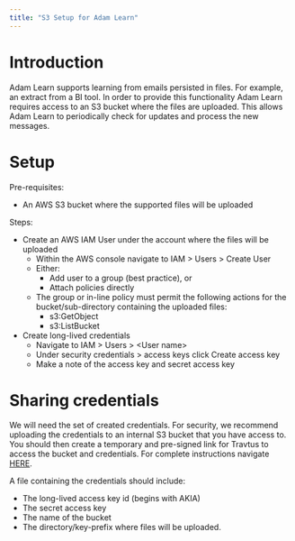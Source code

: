 ```yaml
---
title: "S3 Setup for Adam Learn"
---
```


# Introduction

Adam Learn supports learning from emails persisted in files. For example, an extract from a BI tool. In order to provide this functionality Adam Learn requires access to an S3 bucket where the files are uploaded. This allows Adam Learn to periodically check for updates and process the new messages.

# Setup

Pre-requisites:

- An AWS S3 bucket where the supported files will be uploaded

Steps:

- Create an AWS IAM User under the account where the files will be uploaded
  - Within the AWS console navigate to IAM \> Users \> Create User
  - Either:
    - Add user to a group (best practice), or
    - Attach policies directly
  - The group or in-line policy must permit the following actions for the bucket/sub-directory containing the uploaded files:
    - s3:GetObject
    - s3:ListBucket
- Create long-lived credentials
  - Navigate to IAM \> Users \> \<User name\>
  - Under security credentials \> access keys click Create access key
  - Make a note of the access key and secret access key

# Sharing credentials

We will need the set of created credentials. For security, we recommend uploading the credentials to an internal S3 bucket that you have access to. You should then create a temporary and pre-signed link for Travtus to access the bucket and credentials. For complete instructions navigate [HERE](https://docs.aws.amazon.com/AmazonS3/latest/userguide/ShareObjectPreSignedURL.html).

A file containing the credentials should include:

- The long-lived access key id (begins with AKIA)
- The secret access key
- The name of the bucket
- The directory/key-prefix where files will be uploaded.